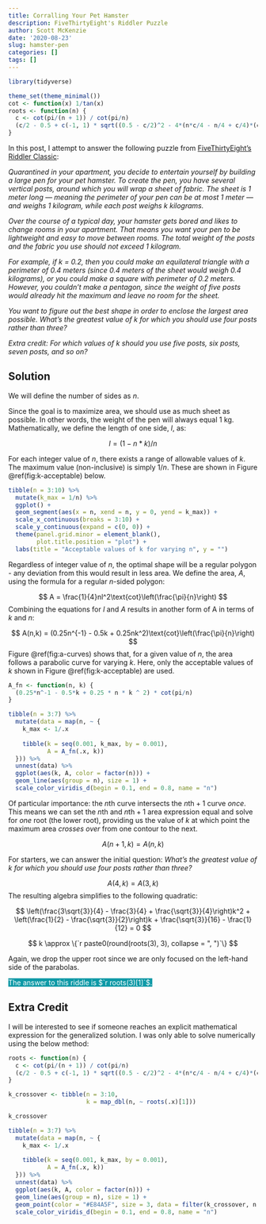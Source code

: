 ```yaml
---
title: Corralling Your Pet Hamster
description: FiveThirtyEight's Riddler Puzzle
author: Scott McKenzie
date: '2020-08-23'
slug: hamster-pen
categories: []
tags: []
---
```


```r
library(tidyverse)

theme_set(theme_minimal())
cot <- function(x) 1/tan(x)
roots <- function(n) {
  c <- cot(pi/(n + 1)) / cot(pi/n)
  (c/2 - 0.5 + c(-1, 1) * sqrt((0.5 - c/2)^2 - 4*(n*c/4 - n/4 + c/4)*(c/(4*n+4) - 1/(4*n)))) / (2*(n*c/4 - n/4 + c/4))
}
```


In this post, I attempt to answer the following puzzle from [FiveThirtyEight's Riddler Classic](https://fivethirtyeight.com/features/can-you-corral-your-hamster/):

*Quarantined in your apartment, you decide to entertain yourself by building a large pen for your pet hamster. To create the pen, you have several vertical posts, around which you will wrap a sheet of fabric. The sheet is 1 meter long — meaning the perimeter of your pen can be at most 1 meter — and weighs 1 kilogram, while each post weighs k kilograms.*

*Over the course of a typical day, your hamster gets bored and likes to change rooms in your apartment. That means you want your pen to be lightweight and easy to move between rooms. The total weight of the posts and the fabric you use should not exceed 1 kilogram.*

*For example, if k = 0.2, then you could make an equilateral triangle with a perimeter of 0.4 meters (since 0.4 meters of the sheet would weigh 0.4 kilograms), or you could make a square with perimeter of 0.2 meters. However, you couldn’t make a pentagon, since the weight of five posts would already hit the maximum and leave no room for the sheet.*

*You want to figure out the best shape in order to enclose the largest area possible. What’s the greatest value of k for which you should use four posts rather than three?*

*Extra credit: For which values of k should you use five posts, six posts, seven posts, and so on?*

## Solution

We will define the number of sides as $n$.

Since the goal is to maximize area, we should use as much sheet as possible. In other words, the weight of the pen will always equal $1$ kg. Mathematically, we define the length of one side, $l$, as:

$$l = (1 - n * k) / n$$

For each integer value of $n$, there exists a range of allowable values of $k$. The maximum value (non-inclusive) is simply $1 / n$. These are shown in Figure \@ref(fig:k-acceptable) below.

```r
tibble(n = 3:10) %>% 
  mutate(k_max = 1/n) %>% 
  ggplot() +
  geom_segment(aes(x = n, xend = n, y = 0, yend = k_max)) +
  scale_x_continuous(breaks = 3:10) +
  scale_y_continuous(expand = c(0, 0)) +
  theme(panel.grid.minor = element_blank(),
        plot.title.position = "plot") +
  labs(title = "Acceptable values of k for varying n", y = "")
```


Regardless of integer value of $n$, the optimal shape will be a regular polygon - any deviation from this would result in less area. We define the area, $A$, using the formula for a regular $n$-sided polygon:

$$ A = \frac{1}{4}nl^2\text{cot}\left(\frac{\pi}{n}\right) $$
Combining the equations for $l$ and $A$ results in another form of A in terms of $k$ and $n$:

$$ A(n,k) = (0.25n^{-1} - 0.5k + 0.25nk^2)\text{cot}\left(\frac{\pi}{n}\right) $$
Figure \@ref(fig:a-curves) shows that, for a given value of $n$, the area follows a parabolic curve for varying $k$. Here, only the acceptable values of $k$ shown in Figure \@ref(fig:k-acceptable) are used.

```r
A_fn <- function(n, k) {
  (0.25*n^-1 - 0.5*k + 0.25 * n * k ^ 2) * cot(pi/n)
}

tibble(n = 3:7) %>% 
  mutate(data = map(n, ~ {
    k_max <- 1/.x
    
    tibble(k = seq(0.001, k_max, by = 0.001), 
           A = A_fn(.x, k))
  })) %>% 
  unnest(data) %>% 
  ggplot(aes(k, A, color = factor(n))) +
  geom_line(aes(group = n), size = 1) +
  scale_color_viridis_d(begin = 0.1, end = 0.8, name = "n")
```
 
Of particular importance: the $n\text{th}$ curve intersects the $n\text{th} + 1$ curve *once*. This means we can set the $n\text{th}$ and $n\text{th} + 1$ area expression equal and solve for *one* root (the lower root), providing us the value of $k$ at which point the maximum area *crosses over* from one contour to the next.

$$A(n+1, k) = A(n, k)$$

For starters, we can answer the initial question: *What’s the greatest value of k for which you should use four posts rather than three?*

$$A(4, k) = A(3, k)$$
The resulting algebra simplifies to the following quadratic:

$$ \left(\frac{3\sqrt{3}}{4} - \frac{3}{4} + \frac{\sqrt{3}}{4}\right)k^2 + \left(\frac{1}{2} - \frac{\sqrt{3}}{2}\right)k + \frac{\sqrt{3}}{16} - \frac{1}{12} = 0 $$

$$ k \approx \{`r paste0(round(roots(3), 3), collapse = ", ")`\} $$

Again, we drop the upper root since we are only focused on the left-hand side of the parabolas.

<span style = "background: #0E9AA7; color: white;">The answer to this riddle is $`r roots(3)[1]`$.</span>

## Extra Credit

I will be interested to see if someone reaches an explicit mathematical expression for the generalized solution. I was only able to solve numerically using the below method:

```r
roots <- function(n) {
  c <- cot(pi/(n + 1)) / cot(pi/n)
  (c/2 - 0.5 + c(-1, 1) * sqrt((0.5 - c/2)^2 - 4*(n*c/4 - n/4 + c/4)*(c/(4*n+4) - 1/(4*n)))) / (2*(n*c/4 - n/4 + c/4))
}

k_crossover <- tibble(n = 3:10,
                      k = map_dbl(n, ~ roots(.x)[1]))

k_crossover
```

```r
tibble(n = 3:7) %>% 
  mutate(data = map(n, ~ {
    k_max <- 1/.x
    
    tibble(k = seq(0.001, k_max, by = 0.001), 
           A = A_fn(.x, k))
  })) %>% 
  unnest(data) %>% 
  ggplot(aes(k, A, color = factor(n))) +
  geom_line(aes(group = n), size = 1) +
  geom_point(color = "#E84A5F", size = 3, data = filter(k_crossover, n %in% 3:7) %>% rowwise() %>% mutate(A = A_fn(n, k))) +
  scale_color_viridis_d(begin = 0.1, end = 0.8, name = "n")
```

